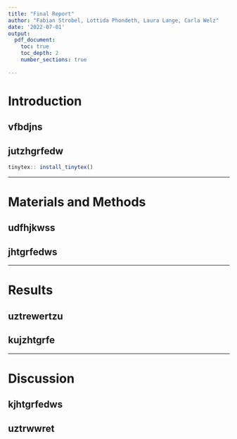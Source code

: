 ```yaml
---
title: "Final Report"
author: "Fabian Strobel, Lottida Phondeth, Laura Lange, Carla Welz"
date: '2022-07-01'
output:
  pdf_document: 
    toc: true
    toc_depth: 2
    number_sections: true
   
---
```


# Introduction
## vfbdjns
## jutzhgrfedw
```r
tinytex:: install_tinytex()
```


***
# Materials and Methods
## udfhjkwss
## jhtgrfedws

***
# Results
## uztrewertzu
## kujzhtgrfe

***
# Discussion
## kjhtgrfedws
## uztrwwret